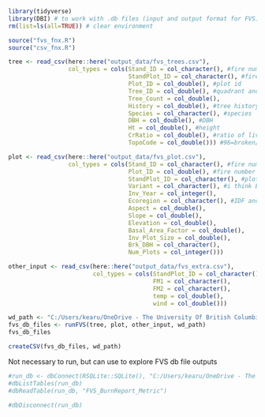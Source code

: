 
```r
library(tidyverse)
library(DBI) # to work with .db files (input and output format for FVS)
rm(list=ls(all=TRUE)) # clear environment 
```

```r
source("fvs_fnx.R")
source("csv_fnx.R")
```

```r
tree <- read_csv(here::here("output_data/fvs_trees.csv"),
                 col_types = cols(Stand_ID = col_character(), #fire number maybe
                                  StandPlot_ID = col_character(), #fire number + plot
                                  Plot_ID = col_double(), #plot id
                                  Tree_ID = col_double(), #quadrant and number
                                  Tree_Count = col_double(),
                                  History = col_double(), #tree history (why it died?)
                                  Species = col_character(), #species
                                  DBH = col_double(), #DBH
                                  Ht = col_double(), #height
                                  CrRatio = col_double(), #ratio of live crown length to total height, which was not measured
                                  TopoCode = col_double())) #96=broken/missing top

plot <- read_csv(here::here("output_data/fvs_plot.csv"),
                 col_types = cols(Stand_ID = col_character(), #fire number
                                  Plot_ID = col_double(), #fire number + plot number
                                  StandPlot_ID = col_character(), #plot id
                                  Variant = col_character(), #i think BC
                                  Inv_Year = col_integer(),
                                  Ecoregion = col_character(), #IDF and SBPS
                                  Aspect = col_double(),
                                  Slope = col_double(), 
                                  Elevation = col_double(), 
                                  Basal_Area_Factor = col_double(), 
                                  Inv_Plot_Size = col_double(), 
                                  Brk_DBH = col_character(), 
                                  Num_Plots = col_integer()))

other_input <- read_csv(here::here("output_data/fvs_extra.csv"),
                        col_types = cols(StandPlot_ID = col_character(),
                                         FM1 = col_character(),
                                         FM2 = col_character(),
                                         temp = col_double(),
                                         wind = col_double()))
```

```r
wd_path <- "C:/Users/kearu/OneDrive - The University Of British Columbia/Desktop/msc_code_repos_post/msc_fvs_outside_git"
fvs_db_files <- runFVS(tree, plot, other_input, wd_path)
fvs_db_files
```

```r
createCSV(fvs_db_files, wd_path)
```

Not necessary to run, but can use to explore FVS db file outputs 
```r
#run_db <- dbConnect(RSQLite::SQLite(), "C:/Users/kearu/OneDrive - The University Of British Columbia/Desktop/msc_code_repos_post/msc_fvs_outside_git/pre_hpcf_TU3_7-output.db")
#dbListTables(run_db)
#dbReadTable(run_db, "FVS_BurnReport_Metric")

#dbDisconnect(run_db)
```
